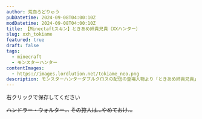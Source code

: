 ```yaml
---
author: 荒血ろどりゅう
pubDatetime: 2024-09-08T04:00:10Z
modDatetime: 2024-09-08T04:00:10Z
title: 【Minectaftスキン】ときあめ姉貴兄貴（XXハンター）
slug: xxh_tokiame
featured: true
draft: false
tags:
  - minecraft
  - モンスターハンター
contentImages:
  - https://images.lordlution.net/tokiame_neo.png
description: モンスターハンターダブルクロスの配信の登場人物より「ときあめ姉貴兄貴」のMinecraftスキンです
---
```


<ContentImage
  imagePath={frontmatter.contentImages[0]}
  alt="モンスターハンターダブルクロスの配信の登場人物の「ときあめ姉貴兄貴」のMinecraftスキン画像"
  mode="mcskin"
  mask={false}
/>

右クリックで保存してください

~~ハンドラー・ウォルター…~~
~~その狩人は…やめておけ…~~
